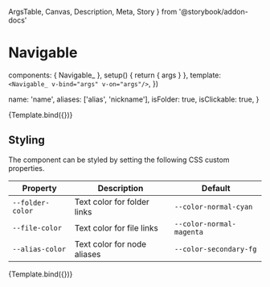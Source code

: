   ArgsTable,
  Canvas,
  Description,
  Meta,
  Story
} from '@storybook/addon-docs'


<Meta
  title="Elements/Navigable"
  component={Navigable_}/>

# Navigable

<Description of={Navigable_}/>

  components: { Navigable_ },
  setup() {
    return { args }
  },
  template: `
    <Navigable_
      v-bind="args"
      v-on="args"/>
  `,
})

  name: 'name',
  aliases: ['alias', 'nickname'],
  isFolder: true,
  isClickable: true,
}

<Canvas>
  <Story
    name="Default"
    args={defaultArgs}>
    {Template.bind({})}
  </Story>
</Canvas>

<ArgsTable story="Default"/>

## Styling

The component can be styled by setting the following CSS custom properties.

| Property         | Description                 | Default                  |
|------------------|-----------------------------|--------------------------|
| `--folder-color` | Text color for folder links | `--color-normal-cyan`    |
| `--file-color`   | Text color for file links   | `--color-normal-magenta` |
| `--alias-color`  | Text color for node aliases | `--color-secondary-fg`   |

<Canvas>
  <Story
    name="With Style"
    args={{
      ...defaultArgs,
      style: {
        '--folder-color': 'var(--color-normal-green)',
        '--file-color': 'var(--color-normal-blue)',
        '--alias-color': 'var(--color-normal-fg)',
      },
    }}>
    {Template.bind({})}
  </Story>
</Canvas>
